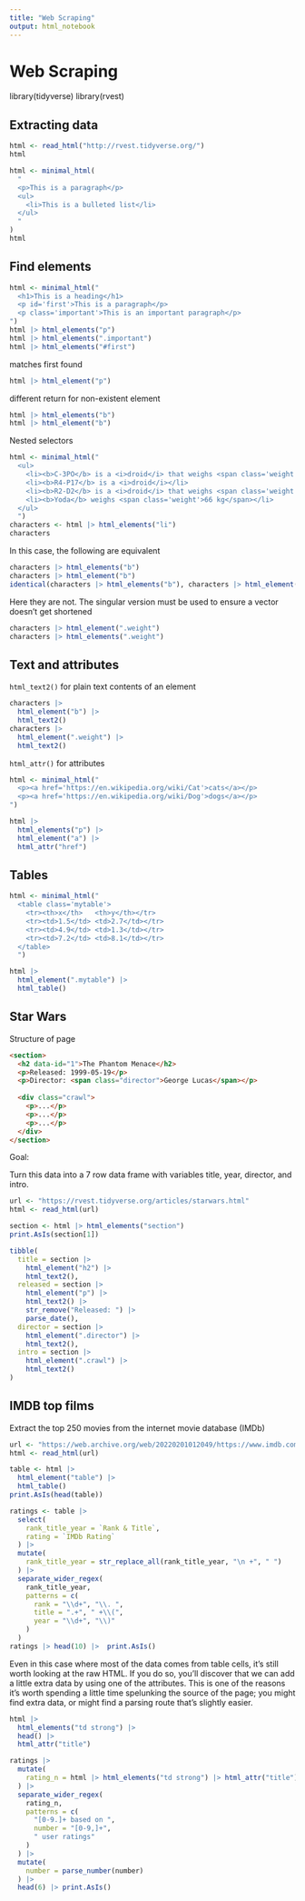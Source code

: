 ```yaml
---
title: "Web Scraping"
output: html_notebook
---
```


# Web Scraping {#sec-web-scraping}

library(tidyverse) library(rvest)

## Extracting data {#sec-extracting-data}

```r
html <- read_html("http://rvest.tidyverse.org/")
html
```

```r
html <- minimal_html(
  "
  <p>This is a paragraph</p>
  <ul>
    <li>This is a bulleted list</li>
  </ul>
  "
)
html
```

## Find elements

```r
html <- minimal_html("
  <h1>This is a heading</h1>
  <p id='first'>This is a paragraph</p>
  <p class='important'>This is an important paragraph</p>
")
html |> html_elements("p")
html |> html_elements(".important")
html |> html_elements("#first")
```

matches first found

```r
html |> html_element("p")
```

different return for non-existent element

```r
html |> html_elements("b")
html |> html_element("b")
```

Nested selectors

```r
html <- minimal_html("
  <ul>
    <li><b>C-3PO</b> is a <i>droid</i> that weighs <span class='weight'>167 kg</span></li>
    <li><b>R4-P17</b> is a <i>droid</i></li>
    <li><b>R2-D2</b> is a <i>droid</i> that weighs <span class='weight'>96 kg</span></li>
    <li><b>Yoda</b> weighs <span class='weight'>66 kg</span></li>
  </ul>
  ")
characters <- html |> html_elements("li")
characters
```

In this case, the following are equivalent

```r
characters |> html_elements("b")
characters |> html_element("b")
identical(characters |> html_elements("b"), characters |> html_element("b"))
```

Here they are not. The singular version must be used to ensure a vector doesn't get shortened

```r
characters |> html_element(".weight")
characters |> html_elements(".weight")
```

## Text and attributes {#sec-text-and-attributes}

`html_text2()` for plain text contents of an element

```r
characters |> 
  html_element("b") |> 
  html_text2()
characters |> 
  html_element(".weight") |> 
  html_text2()
```

`html_attr()` for attributes

```r
html <- minimal_html("
  <p><a href='https://en.wikipedia.org/wiki/Cat'>cats</a></p>
  <p><a href='https://en.wikipedia.org/wiki/Dog'>dogs</a></p>
")

html |> 
  html_elements("p") |> 
  html_element("a") |> 
  html_attr("href")
```

## Tables {#sec-tables}

```r
html <- minimal_html("
  <table class='mytable'>
    <tr><th>x</th>   <th>y</th></tr>
    <tr><td>1.5</td> <td>2.7</td></tr>
    <tr><td>4.9</td> <td>1.3</td></tr>
    <tr><td>7.2</td> <td>8.1</td></tr>
  </table>
  ")
```

```r
html |> 
  html_element(".mytable") |> 
  html_table()
```

## Star Wars

Structure of page

``` html
<section>
  <h2 data-id="1">The Phantom Menace</h2>
  <p>Released: 1999-05-19</p>
  <p>Director: <span class="director">George Lucas</span></p>
  
  <div class="crawl">
    <p>...</p>
    <p>...</p>
    <p>...</p>
  </div>
</section>
```

Goal:

Turn this data into a 7 row data frame with variables title, year, director, and intro.

```r
url <- "https://rvest.tidyverse.org/articles/starwars.html"
html <- read_html(url)
```

```r
section <- html |> html_elements("section")
print.AsIs(section[1])
```

```r
tibble(
  title = section |> 
    html_element("h2") |> 
    html_text2(),
  released = section |> 
    html_element("p") |> 
    html_text2() |> 
    str_remove("Released: ") |> 
    parse_date(),
  director = section |> 
    html_element(".director") |> 
    html_text2(),
  intro = section |> 
    html_element(".crawl") |> 
    html_text2()
)
```

## IMDB top films

Extract the top 250 movies from the internet movie database (IMDb)

```r
url <- "https://web.archive.org/web/20220201012049/https://www.imdb.com/chart/top/"
html <- read_html(url)

table <- html |> 
  html_element("table") |> 
  html_table()
print.AsIs(head(table))
```

```r
ratings <- table |> 
  select(
    rank_title_year = `Rank & Title`,
    rating = `IMDb Rating`
  ) |> 
  mutate(
    rank_title_year = str_replace_all(rank_title_year, "\n +", " ")
  ) |> 
  separate_wider_regex(
    rank_title_year,
    patterns = c(
      rank = "\\d+", "\\. ",
      title = ".+", " +\\(",
      year = "\\d+", "\\)"
    )
  )
ratings |> head(10) |>  print.AsIs()
```

Even in this case where most of the data comes from table cells, it’s still worth looking at the raw HTML. If you do so, you’ll discover that we can add a little extra data by using one of the attributes. This is one of the reasons it’s worth spending a little time spelunking the source of the page; you might find extra data, or might find a parsing route that’s slightly easier.

```r
html |> 
  html_elements("td strong") |> 
  head() |> 
  html_attr("title")
```

```r
ratings |>
  mutate(
    rating_n = html |> html_elements("td strong") |> html_attr("title")
  ) |> 
  separate_wider_regex(
    rating_n,
    patterns = c(
      "[0-9.]+ based on ",
      number = "[0-9,]+",
      " user ratings"
    )
  ) |> 
  mutate(
    number = parse_number(number)
  ) |> 
  head(6) |> print.AsIs()
```
